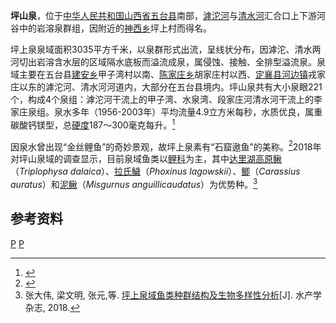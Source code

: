 '''坪山泉'''，位于[[中华人民共和国|中华人民共和国]][[山西省|山西省]][[五台县|五台县]]南部，[[滹沱河|滹沱河]]与[[清水河_(滹沱河)|清水河]]汇合口上下游河谷中的岩溶泉群组，因附近的[[神西乡|神西乡]]坪上村而得名。

坪上泉泉域面积3035平方千米，以泉群形式出流，呈线状分布，因滹沱、清水两河切出岩溶含水层的区域隔水底板而溢流成泉，属侵蚀、接触、全排型溢流泉。泉域主要在五台县[[建安乡|建安乡]]甲子湾村以南、[[陈家庄乡|陈家庄乡]]胡家庄村以西、[[定襄县|定襄县]][[河边镇_(定襄县)|河边镇]]戎家庄以东的滹沱河、清水河河道内，大部分在五台县境内。坪山泉共有大小泉眼221个，构成4个泉组：滹沱河干流上的甲子湾、水泉湾、段家庄河清水河干流上的李家庄泉组。泉水多年（1956-2003年）平均流量4.9立方米每秒，水质优良，属重碳酸钙镁型，总[[硬度_(水)|硬度]]187～300毫克每升。<ref name="中国河湖大典">{{cite book zh |author=《[[中国河湖大典|中国河湖大典]]》编纂委员会 |title=《中国河湖大典·海河卷》 |format=M |edition=1 |location=北京 |publisher=中国水利水电出版社 |date=2013年1月 |pages=135页 |id= ISBN 978-7-5170-0563-6}}</ref>

因泉水曾出现“金丝鲤鱼”的奇妙景观，故坪上泉素有“石窟遨鱼”的美称。<ref>{{cite web |title=山西卫视经济频道：山西19大岩溶泉 坪上泉 |url=http://slt.shanxi.gov.cn/sldt/tbtj_358/qtmt/201911/t20191112_90050.html |website=山西省水利厅 |accessdate=2020-12-20}}</ref>2018年对坪山泉域的调查显示，目前泉域鱼类以[[鲤科|鲤科]]为主，其中[[达里湖高原鳅|达里湖高原鳅]]（''Triplophysa dalaica''）、[[拉氏鱥|拉氏鱥]]（''Phoxinus lagowskii''）、[[鲫|鲫]]（''Carassius auratus''）和[[泥鳅|泥鳅]]（''Misgurnus anguillicaudatus''）为优势种。<ref>张大伟, 梁文明, 张元,等. [http://www.doc88.com/p-27816912531557.html 坪上泉域鱼类种群结构及生物多样性分析][J]. 水产学杂志, 2018.</ref>
==参考资料==
{{reflist}}
[[Category:海河水系|P]]
[[Category:山西地理|P]]